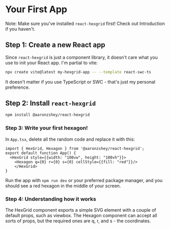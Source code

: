 
<Meta title="Getting Started/Your First App"/>

# Your First App

Note: Make sure you've installed `react-hexgrid` first!  Check out Introduction if you haven't.

## Step 1: Create a new React app

Since `react-hexgrid` is just a component library, it doesn't care what you use to init your React app.  I'm partial to vite:
```bash
npx create vite@latest my-hexgrid-app -- --template react-swc-ts
```

It doesn't matter if you use TypeScript or SWC - that's just my personal preference.

## Step 2: Install `react-hexgrid`

```bash
npm install @aaronzshey/react-hexgrid
```

### Step 3: Write your first hexagon!

In `App.tsx`, delete all the random code and replace it with this:

```tsx
import { HexGrid, Hexagon } from '@aaronzshey/react-hexgrid';
export default function App() {
  <HexGrid style={{width: "100vw", height: "100vh"}}>
    <Hexagon q={0} r={0} s={0} cellStyle={{fill: "red"}}/>
    </HexGrid>
}
```

Run the app with `npm run dev` or your preferred package manager, and you should see a red hexagon in the middle of your screen.

### Step 4: Understanding how it works

The HexGrid component exports a simple SVG element with a couple of default props, such as viewbox.  The Hexagon component
can accept all sorts of props, but the required ones are q, r, and s - the coordinates.